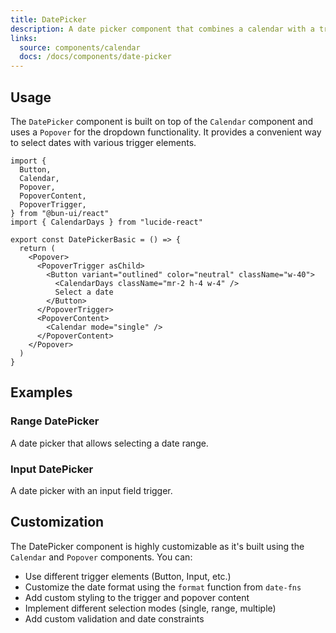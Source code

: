 ```yaml
---
title: DatePicker
description: A date picker component that combines a calendar with a trigger element.
links:
  source: components/calendar
  docs: /docs/components/date-picker
---
```


<ComponentPreview name="date-picker-controlled" />

## Usage

The `DatePicker` component is built on top of the `Calendar` component
and uses a `Popover` for the dropdown functionality. It provides
a convenient way to select dates with various trigger elements.

```tsx
import {
  Button,
  Calendar,
  Popover,
  PopoverContent,
  PopoverTrigger,
} from "@bun-ui/react"
import { CalendarDays } from "lucide-react"

export const DatePickerBasic = () => {
  return (
    <Popover>
      <PopoverTrigger asChild>
        <Button variant="outlined" color="neutral" className="w-40">
          <CalendarDays className="mr-2 h-4 w-4" />
          Select a date
        </Button>
      </PopoverTrigger>
      <PopoverContent>
        <Calendar mode="single" />
      </PopoverContent>
    </Popover>
  )
}
```

## Examples

### Range DatePicker

A date picker that allows selecting a date range.

<ComponentPreview name="date-picker-range" />

### Input DatePicker

A date picker with an input field trigger.

<ComponentPreview name="date-picker-input" />

## Customization

The DatePicker component is highly customizable as it's built using the `Calendar` and `Popover` components. You can:

- Use different trigger elements (Button, Input, etc.)
- Customize the date format using the `format` function from `date-fns`
- Add custom styling to the trigger and popover content
- Implement different selection modes (single, range, multiple)
- Add custom validation and date constraints
